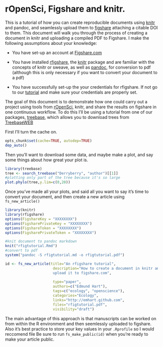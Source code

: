 rOpenSci, Figshare and knitr.
========================================================

This is a tutorial of how you can create reproducible documents using [knitr]( http://yihui.name/knitr/) and pandoc, and seamlessly upload them to [figshare](http;//www.figshare.com) attaching a citable DOI to them. This document will walk you through the process of creating a document in knitr and uploading a compiled PDF to Figshare.  I make the following assumptions about your knowledge:

* You have set-up an account at [Figshare.com](http://www.figshare.com)

* You have installed [rfigshare](http://cran.r-project.org/web/packages/rfigshare/index.html), the [knitr](http://yihui.name/knitr/) package and are familiar with the concepts of knitr or sweave, as well as [pandoc](http://johnmacfarlane.net/pandoc/), for conversion to pdf (although this is only necessary if you want to convert your document to a pdf)

* You have successfully set-up the your credentials for rfigshare.  If not go to our [tutorial](http://github.com/ropensci/rfigshare/blob/master/inst/doc/tutorial.md) and make sure your credentials are properly set.


The goal of this document is to demonstrate how one could carry out a project using tools from [rOpenSci](http://www.ropensci.org/), knitr, and share the results on figshare in one continuous workflow.  To do this I'll be using a tutorial from one of our packages, [treebase](http://cran.r-project.org/web/packages/treebase/), which allows you to download trees from [TreebaseWEB](http://treebase.org/treebase-web/home.html;jsessionid=A258F89FBF584F44E0CDB740B8ECF3A8)


First I'll turn the cache on.
```r
opts_chunk$set(cache=TRUE, autodep=TRUE)
dep_auto()

```
Then you'll want to download some data, and maybe make a plot, and say some things about how great your plot is.
```r
library(treebase)
tree <- search_treebase("Derryberry", "author")[[1]] 
#plotting only part of the tree because it's so large
plot.phylo(tree,y.lim=c(0,20))

```

Once you've made all your plots, and said all you want to say it's time to convert your document, and then create a new article using `fs_new_article()`


```r
library(knitr)
library(rfigshare)
options(FigshareKey = "XXXXXXXX")
options(FigsharePrivateKey = "XXXXXXXX")
options(FigshareToken = "XXXXXXXX")
options(FigsharePrivateToken = "XXXXXXXX")

#knit document to pandoc markdown
knit("rfigtutorial.Rmd")
#convert to pdf
system("pandoc -S rfigtutorial.md -o rfigtutorial.pdf")

id <- fs_new_article(title="An rfigshare tutorial", 
                      description="How to create a document in knitr and 
                      upload it to figshare.com", 
                     
                      type="paper", 
                      authors=c("Edmund Hart"), 
                      tags=c("ecology", "openscience"), 
                      categories="Ecology", 
                      links="http://emhart.github.com", 
                      files="rfigtutorial.pdf",
                      visibility="draft")
```

The main advantage of this approach is that manuscripts can be worked on from within the R environment and then seemlessly uploaded to figshare. Also it's best practice to store your key values in your `.Rprofile` so I would reccomend file Be sure to run `fs_make_public(id)` when you're ready to make your article public.  


